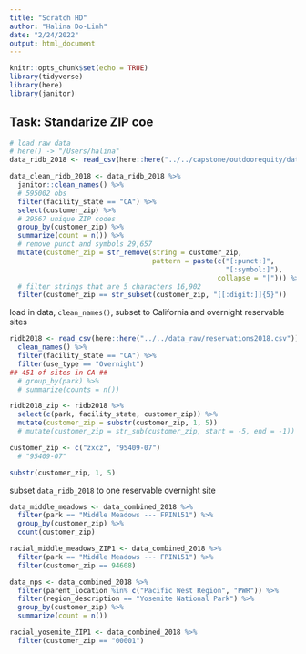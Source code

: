 ```yaml
---
title: "Scratch HD"
author: "Halina Do-Linh"
date: "2/24/2022"
output: html_document
---
```


```r
knitr::opts_chunk$set(echo = TRUE)
library(tidyverse)
library(here)
library(janitor)
```


## Task: Standarize ZIP coe

```r
# load raw data
# here() -> "/Users/halina"
data_ridb_2018 <- read_csv(here::here("../../capstone/outdoorequity/data_raw/reservations2018.csv"))
```
```r
data_clean_ridb_2018 <- data_ridb_2018 %>%
  janitor::clean_names() %>% 
  # 595002 obs
  filter(facility_state == "CA") %>% 
  select(customer_zip) %>% 
  # 29567 unique ZIP codes
  group_by(customer_zip) %>% 
  summarize(count = n()) %>% 
  # remove punct and symbols 29,657
  mutate(customer_zip = str_remove(string = customer_zip,
                                   pattern = paste(c("[:punct:]",
                                                     "[:symbol:]"),
                                                   collapse = "|"))) %>% 
  # filter strings that are 5 characters 16,902
  filter(customer_zip == str_subset(customer_zip, "[[:digit:]]{5}"))
```


load in data, `clean_names()`, subset to California and overnight reservable sites
```r
ridb2018 <- read_csv(here::here("../../data_raw/reservations2018.csv")) %>% 
  clean_names() %>% 
  filter(facility_state == "CA") %>% 
  filter(use_type == "Overnight")
## 451 of sites in CA ##
  # group_by(park) %>%
  # summarize(counts = n())


```


```r
ridb2018_zip <- ridb2018 %>% 
  select(c(park, facility_state, customer_zip)) %>% 
  mutate(customer_zip = substr(customer_zip, 1, 5))
  # mutate(customer_zip = str_sub(customer_zip, start = -5, end = -1))
```

```r
customer_zip <- c("zxcz", "95409-07")
  # "95409-07"

substr(customer_zip, 1, 5)
```



subset `data_ridb_2018` to one reservable overnight site

```r
data_middle_meadows <- data_combined_2018 %>% 
  filter(park == "Middle Meadows --- FPIN151") %>% 
  group_by(customer_zip) %>% 
  count(customer_zip)

racial_middle_meadows_ZIP1 <- data_combined_2018 %>% 
  filter(park == "Middle Meadows --- FPIN151") %>% 
  filter(customer_zip == 94608)
```


```r
data_nps <- data_combined_2018 %>% 
  filter(parent_location %in% c("Pacific West Region", "PWR")) %>% 
  filter(region_description == "Yosemite National Park") %>%
  group_by(customer_zip) %>% 
  summarize(count = n())

racial_yosemite_ZIP1 <- data_combined_2018 %>%
  filter(customer_zip == "00001")
```

